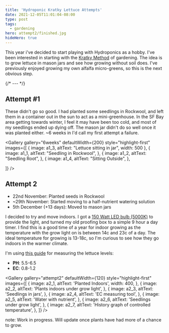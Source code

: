 ```yaml
---
title: 'Hydroponic Kratky Lettuce Attempts'
date: 2021-12-05T11:01:04-08:00
type: post
tags:
  - gardening
hero: attempt2/finished.jpg
hideHero: true
---
```





This year i've decided to start playing with Hydroponics as a hobby. I've been interested in starting with the [Kratky Method](https://en.wikipedia.org/wiki/Kratky_method) of gardening. The idea is to grow lettuce in mason jars and see how growing without soil does. I've previously enjoyed growing my own alfalfa micro-greens, so this is the next obvious step.

{/* --- */}

## Attempt #1

These didn't go so good. I had planted some seedlings in Rockwool, and left them in a container out in the sun to act as a mini-greenhouse. In the SF Bay area getting towards winter, I feel it may have been too cold, and most of my seedlings ended up dying off. The mason jar didn't do so well once it was planted either. ~6 weeks in I'd call my first attempt a failure.

<Gallery gallery="6weeks" defaultWidth={200} style="highlight-first" images={[
    {
        image: a1_3,
        altText: "Lettuce sitting in jar",
        width: 500
    },
    {
        image: a1_1,
        altText: "Seedling in Rockwool",
    },
    {
        image: a1_2,
        altText: "Seedling Root",
    },
    {
        image: a1_4,
        altText: "Sitting Outside",
    },

]} />

## Attempt 2

- 22nd November: Planted seeds in Rockwool
- ~29th November: Started moving to a half-nutrient watering solution
- 5th December (+13 days): Moved to mason jars

I decided to try and move indoors. I got a [150 Watt LED bulb (5000K)](https://www.acehardware.com/departments/lighting-and-electrical/light-bulbs/led-bulbs/3933314) to provide the light, and turned my old proofing box to a simple 9 hour a day timer. I find this is a good time of a year for indoor growing as the temperature with the grow light on is between 14c and 23c of a day. The ideal temperature for growing is 13-18c, so I'm curious to see how they go indoors in the warmer climate.

I'm using [this guide](https://growguru.co.za/blogs/hydroponic/ph-ppm-ec-water-for-hydroponic-plants) for measuring the lettuce levels:

- **PH**: 5.5-6.5
- **EC**: 0.8-1.2

<Gallery
  gallery="attempt2"
  defaultWidth={120}
  style="highlight-first"
  images={[
    {
      image: a2_1,
      altText: 'Planted Indoors',
      width: 400,
    },
    {
      image: a2_2,
      altText: 'Plants indoors under grow light',
    },
    {
      image: a2_3,
      altText: 'Seedlings in jars',
    },
    {
      image: a2_4,
      altText: 'EC measuring tool',
    },
    {
      image: a2_5,
      altText: 'Water with nutrient',
    },
    {
      image: a2_6,
      altText: 'Seedlings under grow light',
    },
    {
      image: a2_7,
      altText: 'History graph of controlled temperature',
    },
  ]}
/>


note: Work in progress. Will update once plants have had more of a chance to grow.
